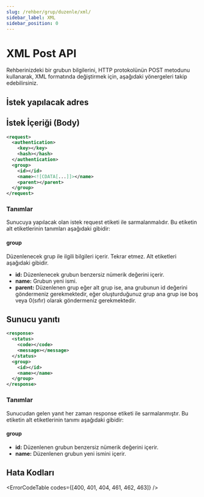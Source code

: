 ```yaml
---
slug: /rehber/grup/duzenle/xml/
sidebar_label: XML
sidebar_position: 0
---
```



# XML Post API
<AccessWarning />
Rehberinizdeki bir grubun bilgilerini, HTTP protokolünün POST metodunu kullanarak, XML formatında değiştirmek için, aşağıdaki yönergeleri takip edebilirsiniz.

## İstek yapılacak adres

<RequestURL type="POST" url="https://api.iletimerkezi.com/v1/edit-group" />

## İstek İçeriği (Body)

```xml
<request>
  <authentication>
    <key></key>
    <hash></hash>
  </authentication>
  <group>
    <id></id>
    <name><![CDATA[...]]></name>
    <parent></parent>
  </group>
</request>
```

### Tanımlar

Sunucuya yapılacak olan istek <Badge>request</Badge> etiketi ile sarmalanmalıdır. Bu etiketin alt etiketlerinin tanımları aşağıdaki gibidir:

<AccessDescription />

#### group
Düzenlenecek grup ile ilgili bilgileri içerir. Tekrar etmez. Alt etiketleri aşağıdaki gibidir.

+ **id:** Düzenlenecek grubun benzersiz nümerik değerini içerir.
+ **name:** Grubun yeni ismi.
+ **parent:** Düzenlenen grup eğer alt grup ise, ana grubunun id değerini göndermeniz gerekmektedir, eğer oluşturduğunuz grup ana grup ise boş veya 0(sıfır) olarak göndermeniz gerekmektedir.

## Sunucu yanıtı

```xml
<response>
  <status>
    <code></code>
    <message></message>
  </status>
  <group>
    <id></id>
    <name></name>
  </group>
</response>
```

### Tanımlar

Sunucudan gelen yanıt her zaman <Badge>response</Badge> etiketi ile sarmalanmıştır. Bu etiketin alt etiketlerinin tanımı aşağıdaki gibidir:

<ResponseStatus />

#### group

+ **id:** Düzenlenen grubun benzersiz nümerik değerini içerir.
+ **name:** Düzenlenen grubun yeni ismini içerir.

## Hata Kodları

<ErrorCodeTable codes={[400, 401, 404, 461, 462, 463]} />